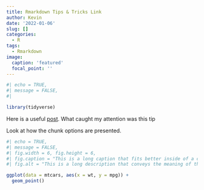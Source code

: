 ```yaml
---
title: Rmarkdown Tips & Tricks Link
author: Kevin
date: '2022-01-06'
slug: []
categories:
  - R
tags:
  - Rmarkdown
image:
  caption: 'featured'
  focal_point: ''
---
```



```r
#| echo = TRUE,
#| message = FALSE,
#| 

library(tidyverse)
```


Here is a useful [post](https://www.rstudio.com/blog/r-markdown-tips-tricks-2-cleaning-up-your-code/). What caught my attention was this tip



Look at how the chunk options are presented. 

```r
#| echo = TRUE,
#| message = FALSE,
#| fig.width = 6, fig.height = 6,
#| fig.caption = "This is a long caption that fits better inside of a code chunk"
#| fig.alt = "This is a long description that conveys the meaning of the visual."

ggplot(data = mtcars, aes(x = wt, y = mpg)) +
  geom_point()
```

